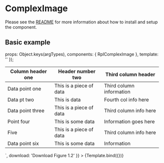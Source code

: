
<Meta title="Organisms/Image Gallery/Complex image" />

# ComplexImage
Please see the [README](https://github.com/dpc-sdp/ripple/blob/master/packages/components/Organisms/ImageGallery/README.md) for more information about how to install and setup the component.

## Basic example

  props: Object.keys(argTypes),
  components: { RplComplexImage },
  template: '<rpl-complex-image :title="title" :image="image" :caption="caption" :source="source" :fullscreen="fullscreen" :expand="expand" :expandTitle="expandTitle" :html="html" :download="download" />'
});

<Canvas>
  <Story
    name="Complex image"
    args={{
      title: 'Figure 1.2',
      image: {
        src: 'https://placehold.it/800x400.jpg',
        alt: 'A generic square placeholder image.'
      },
      caption: 'This is caption copy for use alongside informational images or for legal information.',
      source: 'Source: This is for the source to use alongside informational images or for legal information.',
      fullscreen: 'View Figure 1.2 in full screen',
      expand: 'View Figure 1.2 in table format',
      expandTitle: 'Figure 1.2',
      html: `<div class="rpl-markup__table">
        <table>
          <thead>
            <tr>
              <th>Column header one</th>
              <th>Header number two</th>
              <th>Third column header</th>
            </tr>
          </thead>
          <tbody>
            <tr>
              <td>Data point one</td>
              <td>This is a piece of data</td>
              <td>Third column information</td>
            </tr>
            <tr>
              <td>Data pt two</td>
              <td>This is data</td>
              <td>Fourth col info here</td>
            </tr>
            <tr>
              <td>Data point three</td>
              <td>This is a piece of data</td>
              <td>Third column info here</td>
            </tr>
            <tr>
              <td>Point four</td>
              <td>This is some data</td>
              <td>Information goes here</td>
            </tr>
            <tr>
              <td>Five</td>
              <td>This is a piece of data</td>
              <td>Third column info here</td>
            </tr>
            <tr>
              <td>Data point six</td>
              <td>This is some data</td>
              <td>Information</td>
            </tr>
          </tbody>
        </table>
      </div>`,
      download: 'Download Figure 1.2'
    }}
  >
    {Template.bind({})}
  </Story>
</Canvas>

<ArgsTable of={RplComplexImage} />
